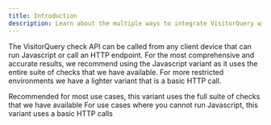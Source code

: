 ```yaml
---
title: Introduction
description: Learn about the multiple ways to integrate VisitorQuery with your website or app
---
```


The VisitorQuery check API can be called from any client device that can run Javascript or call an HTTP endpoint.
For the most comprehensive and accurate results, we recommend using the Javascript variant as it uses the entire suite of checks that we have available.
For more restricted environments we have a lighter variant that is a basic HTTP call.

<CardGroup cols={2}>
  <Card
    title="Javascript variant"
    icon="scroll"
    href="javascript"
  >
    Recommended for most use cases, this variant uses the full suite of checks that we have available
  </Card>
  <Card
    title="Basic variant - HTTP call"
    icon="arrow-right-arrow-left"
    href="no-javascript"
  >
    For use cases where you cannot run Javascript, this variant uses a basic HTTP calls
  </Card>
</CardGroup>